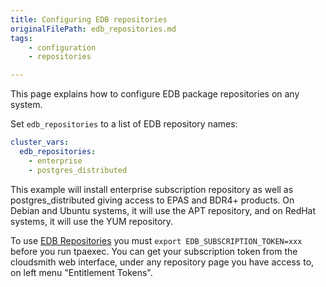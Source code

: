 ```yaml
---
title: Configuring EDB repositories
originalFilePath: edb_repositories.md
tags:
    - configuration
    - repositories

---
```


This page explains how to configure EDB package repositories on
any system.

Set `edb_repositories` to a list of EDB repository names:

```yaml
cluster_vars:
  edb_repositories:
    - enterprise
    - postgres_distributed
```

This example will install enterprise subscription repository as well as
postgres_distributed giving access to EPAS and BDR4+ products.
On Debian and Ubuntu systems, it will use the APT repository, and on
RedHat systems, it will use the YUM repository.

To use
[EDB Repositories](https://cloudsmith.io/~enterprisedb/repos/)
you must `export EDB_SUBSCRIPTION_TOKEN=xxx` before you run
tpaexec. You can get your subscription token from the cloudsmith web interface,
under any repository page you have access to, on left menu "Entitlement Tokens".
